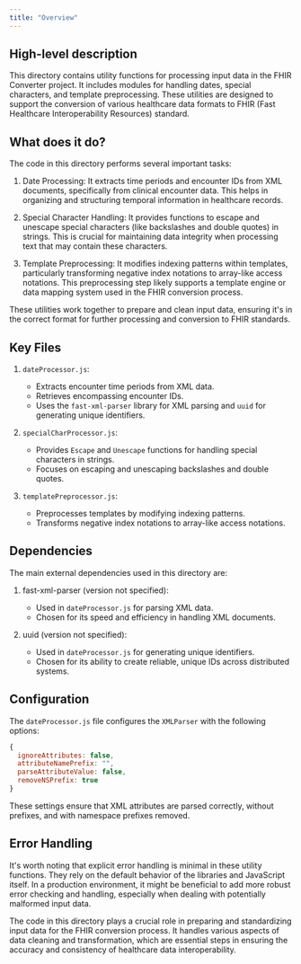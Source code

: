 ```yaml
---
title: "Overview"
---
```


## High-level description
This directory contains utility functions for processing input data in the FHIR Converter project. It includes modules for handling dates, special characters, and template preprocessing. These utilities are designed to support the conversion of various healthcare data formats to FHIR (Fast Healthcare Interoperability Resources) standard.

## What does it do?
The code in this directory performs several important tasks:

1. Date Processing: It extracts time periods and encounter IDs from XML documents, specifically from clinical encounter data. This helps in organizing and structuring temporal information in healthcare records.

2. Special Character Handling: It provides functions to escape and unescape special characters (like backslashes and double quotes) in strings. This is crucial for maintaining data integrity when processing text that may contain these characters.

3. Template Preprocessing: It modifies indexing patterns within templates, particularly transforming negative index notations to array-like access notations. This preprocessing step likely supports a template engine or data mapping system used in the FHIR conversion process.

These utilities work together to prepare and clean input data, ensuring it's in the correct format for further processing and conversion to FHIR standards.

## Key Files

1. `dateProcessor.js`:
   - Extracts encounter time periods from XML data.
   - Retrieves encompassing encounter IDs.
   - Uses the `fast-xml-parser` library for XML parsing and `uuid` for generating unique identifiers.

2. `specialCharProcessor.js`:
   - Provides `Escape` and `Unescape` functions for handling special characters in strings.
   - Focuses on escaping and unescaping backslashes and double quotes.

3. `templatePreprocessor.js`:
   - Preprocesses templates by modifying indexing patterns.
   - Transforms negative index notations to array-like access notations.

## Dependencies
The main external dependencies used in this directory are:

1. fast-xml-parser (version not specified):
   - Used in `dateProcessor.js` for parsing XML data.
   - Chosen for its speed and efficiency in handling XML documents.

2. uuid (version not specified):
   - Used in `dateProcessor.js` for generating unique identifiers.
   - Chosen for its ability to create reliable, unique IDs across distributed systems.

## Configuration
The `dateProcessor.js` file configures the `XMLParser` with the following options:

```javascript
{
  ignoreAttributes: false,
  attributeNamePrefix: "",
  parseAttributeValue: false,
  removeNSPrefix: true
}
```

These settings ensure that XML attributes are parsed correctly, without prefixes, and with namespace prefixes removed.

## Error Handling
It's worth noting that explicit error handling is minimal in these utility functions. They rely on the default behavior of the libraries and JavaScript itself. In a production environment, it might be beneficial to add more robust error checking and handling, especially when dealing with potentially malformed input data.

The code in this directory plays a crucial role in preparing and standardizing input data for the FHIR conversion process. It handles various aspects of data cleaning and transformation, which are essential steps in ensuring the accuracy and consistency of healthcare data interoperability.
